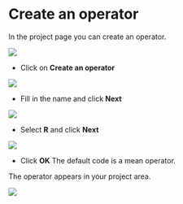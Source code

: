 # Create an operator

In the project page you can create an operator.

![](images/project_create_operator.png)

* Click on **Create an operator**

![](images/create_op.png)

* Fill in the name and click **Next**

![](images/create_op_name.png)

* Select **R** and click **Next**

![](images/create_op_r.png)

* Click **OK**
The default code is a mean operator.

The operator appears in your project area.

![](images/project_with_op.png)


